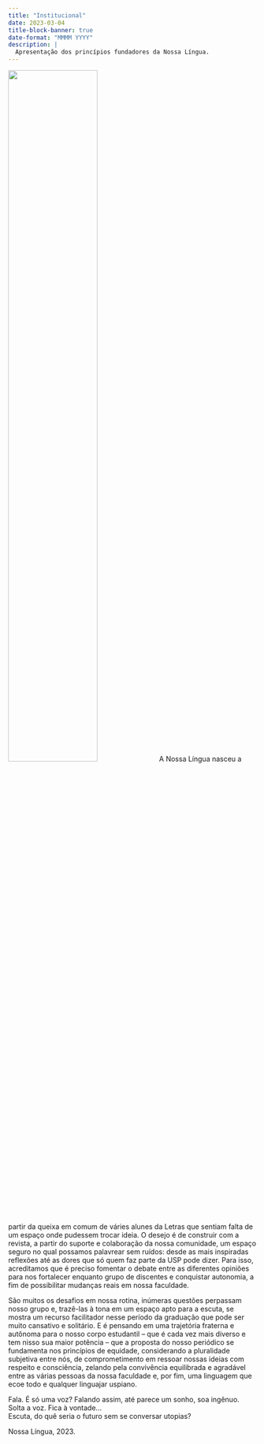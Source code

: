 ```yaml
---
title: "Institucional"
date: 2023-03-04
title-block-banner: true
date-format: "MMMM YYYY"
description: |
  Apresentação dos princípios fundadores da Nossa Língua.
---
```


![](sobre.jpeg){.imgpar width="60%"} A Nossa Língua nasceu a partir da queixa em comum de váries alunes da Letras que sentiam falta de um espaço onde pudessem trocar ideia. O desejo é de construir com a revista, a partir do suporte e colaboração da nossa comunidade, um espaço seguro no qual possamos palavrear sem ruídos: desde as mais inspiradas reflexões até as dores que só quem faz parte da USP pode dizer. Para isso, acreditamos que é preciso fomentar o debate entre as diferentes opiniões para nos fortalecer enquanto grupo de discentes e conquistar autonomia, a fim de possibilitar mudanças reais em nossa faculdade. 

São muitos os desafios em nossa rotina, inúmeras questões perpassam nosso grupo e, trazê-las à tona em um espaço apto para a escuta, se mostra um recurso facilitador nesse período da graduação que pode ser muito cansativo e solitário. E é pensando em uma trajetória fraterna e autônoma para o nosso corpo estudantil -- que é cada vez mais diverso e tem nisso sua maior potência -- que a proposta do nosso periódico se fundamenta nos princípios de equidade, considerando a pluralidade subjetiva entre nós, de comprometimento em ressoar nossas ideias com respeito e consciência, zelando pela convivência equilibrada e agradável entre as várias pessoas da nossa faculdade e, por fim, uma linguagem que ecoe todo e qualquer linguajar uspiano.

Fala. É só uma voz? Falando assim, até parece um sonho, soa ingênuo.\
Solta a voz. Fica à vontade...\
Escuta, do quê seria o futuro sem se conversar utopias?\

Nossa Língua, 2023.
